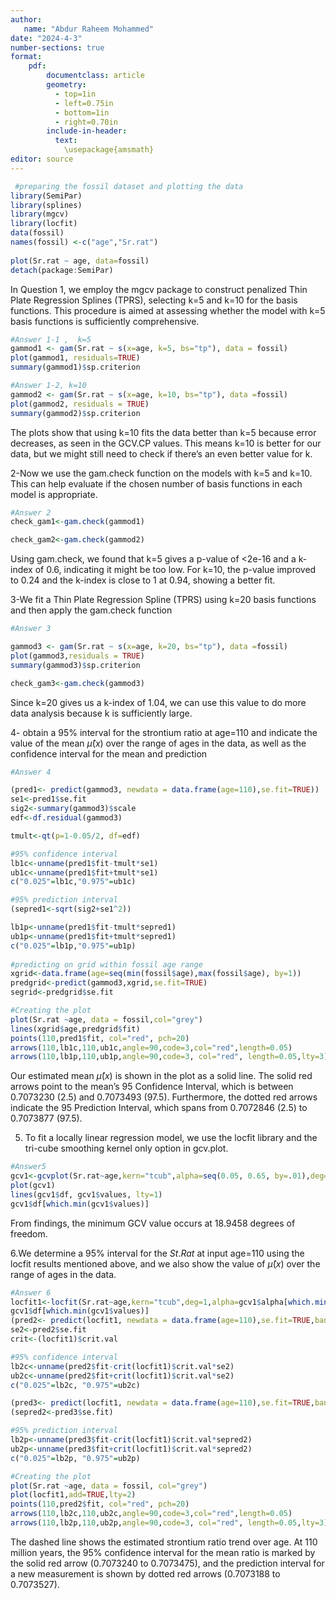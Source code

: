 ```yaml
---
author: 
   name: "Abdur Raheem Mohammed"
date: "2024-4-3"
number-sections: true
format: 
    pdf: 
        documentclass: article
        geometry: 
          - top=1in
          - left=0.75in
          - bottom=1in
          - right=0.70in
        include-in-header: 
          text: 
            \usepackage{amsmath}
editor: source
---
```


```r
 #preparing the fossil dataset and plotting the data
library(SemiPar)
library(splines)
library(mgcv)
library(locfit)
data(fossil)
names(fossil) <-c("age","Sr.rat")
 
plot(Sr.rat ~ age, data=fossil)
detach(package:SemiPar)

```
In Question 1, we employ the mgcv package to construct penalized Thin Plate Regression Splines (TPRS), selecting k=5 and k=10 for the basis functions. This procedure is aimed at assessing whether the model with k=5 basis functions is sufficiently comprehensive.
```r
#Answer 1-1 ,  k=5
gammod1 <- gam(Sr.rat ~ s(x=age, k=5, bs="tp"), data = fossil)
plot(gammod1, residuals=TRUE)
summary(gammod1)$sp.criterion
```
```r
#Answer 1-2, k=10
gammod2 <- gam(Sr.rat ~ s(x=age, k=10, bs="tp"), data =fossil)
plot(gammod2, residuals = TRUE)
summary(gammod2)$sp.criterion
```
The plots show that using k=10 fits the data better than k=5 because  error decreases, as seen in the GCV.CP values. This means k=10 is better for our data, but we might still need to check if there's an even better value for k.


2-Now we use the gam.check function on the models with k=5 and k=10. This can help evaluate if the chosen number of basis functions in each model is appropriate.
```r
#Answer 2
check_gam1<-gam.check(gammod1)

check_gam2<-gam.check(gammod2)
```
Using gam.check, we found that k=5 gives a p-value of <2e-16 and a k-index of 0.6, indicating it might be too low. For k=10, the p-value improved to 0.24 and the k-index is close to 1 at 0.94, showing a better fit. 


3-We fit a Thin Plate Regression Spline (TPRS) using k=20 basis functions and then apply the gam.check function
```r
#Answer 3

gammod3 <- gam(Sr.rat ~ s(x=age, k=20, bs="tp"), data =fossil)
plot(gammod3,residuals = TRUE)
summary(gammod3)$sp.criterion

check_gam3<-gam.check(gammod3)
```
Since k=20 gives us a k-index of 1.04, we can use this value to do more data analysis because k is sufficiently large.

4- obtain a 95% interval for the strontium ratio at age=110 and indicate the value of the mean $\hat\mu(x)$ over the range of ages in the data, as well as the confidence interval for the mean and prediction
```r
#Answer 4

(pred1<- predict(gammod3, newdata = data.frame(age=110),se.fit=TRUE))
se1<-pred1$se.fit
sig2<-summary(gammod3)$scale
edf<-df.residual(gammod3)

tmult<-qt(p=1-0.05/2, df=edf)

#95% confidence interval
lb1c<-unname(pred1$fit-tmult*se1)
ub1c<-unname(pred1$fit+tmult*se1)
c("0.025"=lb1c,"0.975"=ub1c)

#95% prediction interval
(sepred1<-sqrt(sig2+se1^2))

lb1p<-unname(pred1$fit-tmult*sepred1)
ub1p<-unname(pred1$fit+tmult*sepred1)
c("0.025"=lb1p,"0.975"=ub1p)
  
#predicting on grid within fossil age range
xgrid<-data.frame(age=seq(min(fossil$age),max(fossil$age), by=1))
predgrid<-predict(gammod3,xgrid,se.fit=TRUE)
segrid<-predgrid$se.fit

#Creating the plot
plot(Sr.rat ~age, data = fossil,col="grey")
lines(xgrid$age,predgrid$fit)
points(110,pred1$fit, col="red", pch=20)
arrows(110,lb1c,110,ub1c,angle=90,code=3,col="red",length=0.05)
arrows(110,lb1p,110,ub1p,angle=90,code=3, col="red", length=0.05,lty=3)

```
Our estimated mean $\hat{\mu}(x)$ is shown in the plot as a solid line. The solid red arrows point to the mean's $95%$ Confidence Interval, which is between 0.7073230 ($2.5%$) and 0.7073493 ($97.5%$). Furthermore, the dotted red arrows indicate the $95%$ Prediction Interval, which spans from 0.7072846 ($2.5%$) to 0.7073877 ($97.5%$).

5. To fit a locally linear regression model, we use the locfit library and the tri-cube smoothing kernel only option in gcv.plot.
```r
#Answer5
gcv1<-gcvplot(Sr.rat~age,kern="tcub",alpha=seq(0.05, 0.65, by=.01),deg=1, ev=dat(cv=FALSE), data = fossil)
plot(gcv1)
lines(gcv1$df, gcv1$values, lty=1)
gcv1$df[which.min(gcv1$values)]


```


From findings, the minimum GCV value occurs at  18.9458 degrees of freedom.

6.We determine a 95% interval for the $St. Rat$ at input age=110 using the locfit results mentioned above, and we also show the value of $\hat\mu(x)$ over the range of ages in the data.
```r
#Answer 6
locfit1<-locfit(Sr.rat~age,kern="tcub",deg=1,alpha=gcv1$alpha[which.min(gcv1$values)], data = fossil)
gcv1$df[which.min(gcv1$values)]
(pred2<- predict(locfit1, newdata = data.frame(age=110),se.fit=TRUE,band="local"))
se2<-pred2$se.fit
crit<-(locfit1)$crit.val

#95% confidence interval
lb2c<-unname(pred2$fit-crit(locfit1)$crit.val*se2)
ub2c<-unname(pred2$fit+crit(locfit1)$crit.val*se2)
c("0.025"=lb2c, "0.975"=ub2c)

(pred3<- predict(locfit1, newdata = data.frame(age=110),se.fit=TRUE,band="global"))
(sepred2<-pred3$se.fit)

#95% prediction interval 
lb2p<-unname(pred3$fit-crit(locfit1)$crit.val*sepred2)
ub2p<-unname(pred3$fit+crit(locfit1)$crit.val*sepred2)
c("0.025"=lb2p, "0.975"=ub2p)

#Creating the plot
plot(Sr.rat ~age, data = fossil, col="grey")
plot(locfit1,add=TRUE,lty=2)
points(110,pred2$fit, col="red", pch=20)
arrows(110,lb2c,110,ub2c,angle=90,code=3,col="red",length=0.05)
arrows(110,lb2p,110,ub2p,angle=90,code=3, col="red", length=0.05,lty=3)
```
The dashed line shows the estimated strontium ratio trend over age. At 110 million years, the 95% confidence interval for the mean ratio is marked by the solid red arrow (0.7073240 to 0.7073475), and the prediction interval for a new measurement is shown by dotted red arrows (0.7073188 to 0.7073527).
